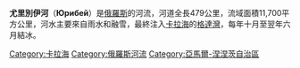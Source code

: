 '''尤里別伊河'''（'''Юрибей'''）是[[俄羅斯|俄羅斯]]的河流，河道全長479公里，流域面積11,700平方公里，河水主要來自雨水和融雪，最終注入[[卡拉海|卡拉海]]的[[格達灣|格達灣]]，每年十月至翌年六月結冰。

{{Russia-geo-stub}}
{{DEFAULTSORT:Юрибей}}
[[Category:卡拉海|Category:卡拉海]]
[[Category:俄羅斯河流|Category:俄羅斯河流]]
[[Category:亞馬爾-涅涅茨自治區|Category:亞馬爾-涅涅茨自治區]]